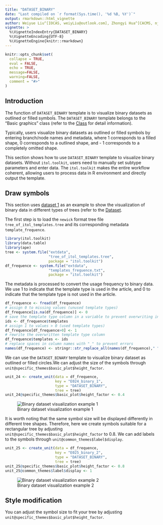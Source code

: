 ```yaml
---
title: "DATASET_BINARY"
date: "Last compiled on `r format(Sys.time(), '%d %B, %Y')`"
output: rmarkdown::html_vignette
author: Weiyue Liu^[IOCAS, weiyLiu@outlook.com], Zhongyi Hua^[CACMS, njbxhzy@hotmail.com], Tong Zhou^[IOCAS, tongzhou2017@gmail.com]
vignette: >
  %\VignetteIndexEntry{DATASET_BINARY}
  %\VignetteEncoding{UTF-8}
  %\VignetteEngine{knitr::rmarkdown}
---
```


```r
knitr::opts_chunk$set(
  collapse = TRUE,
  eval = FALSE,
  echo = TRUE,
  message=FALSE,
  warning=FALSE,
  comment = "#>"
)
```

## Introduction
The function of `DATASET_BINARY` template is to visualize binary datasets as outlined or filled symbols.  The `DATASET_BINARY` template belongs to the "Basic graphics" class (refer to the [Class]() for detail information).

Typically, users visualize binary datasets as outlined or filled symbols by entering branch/node names and metadata, where 1 corresponds to a filled shape, 0 corresponds to a outlined shape, and - 1 corresponds to a completely omitted shape.

This section shows how to use `DATASET_BINARY` template to visualize binary datasets. Without `itol.toolkit`, users need to manually set subtype parameters and enter data. The `itol.toolkit` makes the entire workflow coherent, allowing users to process data in R environment and directly output the template.

## Draw symbols
This section uses [dataset 1](https://github.com/TongZhou2017/itol.toolkit/tree/master/inst/extdata/dataset1) as an example to show the visualization of binary data in different types of trees (refer to the [Dataset](https://tongzhou2017.github.io/itol.toolkit/articles/Datasets.html).

The first step is to load the `newick` format tree file `tree_of_itol_templates.tree` and its corresponding metadata `template_frequence`.
```r
library(itol.toolkit)
library(data.table)
library(ape)
tree <- system.file("extdata",
                    "tree_of_itol_templates.tree",
                    package = "itol.toolkit")
df_frequence <- system.file("extdata",
                    "templates_frequence.txt",
                    package = "itol.toolkit")

```
The metadata is processed to convert the usage frequency to binary data. We use 1 to indicate that the template type is used in the article, and 0 to indicate that the template type is not used in the article.
```r
df_frequence <- fread(df_frequence)
# assign 0 to missing values (unused template types)
df_frequence[is.na(df_frequence)] <- 0
# save the template type column in a variable to prevent overwriting in subsequent assignments
ids <- df_frequence$templates
# assign 1 to values > 0 (used template types)
df_frequence[df_frequence>0] <- 1
# rewrite the overwritten template type column
df_frequence$templates <- ids
# replace spaces in column names with "_" to prevent errors
names(df_frequence) <- stringr::str_replace_all(names(df_frequence)," ","_")
```
We can use the `DATASET_BINARY` template to visualize binary dataset as outlined or filled circles.We can adjust the size of the symbols through `unit@specific_themes$basic_plot$height_factor`.
```r
unit_24 <- create_unit(data = df_frequence,
                       key = "E024_binary_1",
                       type = "DATASET_BINARY",
                       tree = tree)
unit_24@specific_themes$basic_plot$height_factor <- 0.4
```

![Binary dataset visualization example 1](images/DATASET_BINARY_1.png)

It is worth noting that the same symbol size will be displayed differently in different tree shapes. Therefore, here we create symbols suitable for a rectangular tree by adjusting `unit@specific_themes$basic_plot$height_factor` to 0.8. We can add labels to the symbols through `unit@common_themes$label$display`.
```r
unit_25 <- create_unit(data = df_frequence,
                       key = "E025_binary_2",
                       type = "DATASET_BINARY",
                       tree = tree)
unit_25@specific_themes$basic_plot$height_factor <- 0.8
unit_25@common_themes$label$display <- 1
```

![Binary dataset visualization example 2](images/DATASET_BINARY_2.png)

## Style modification
You can adjust the symbol size to fit your tree by adjusting `unit@specific_themes$basic_plot$height_factor`.
